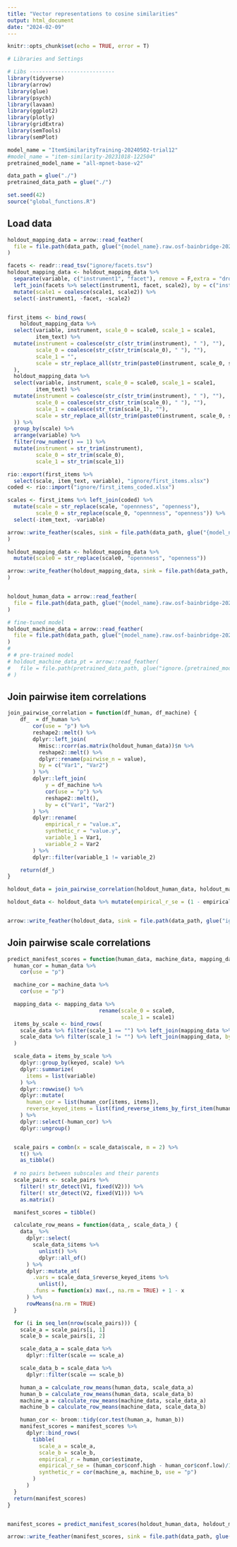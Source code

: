 ```yaml
---
title: "Vector representations to cosine similarities"
output: html_document
date: "2024-02-09"
---
```


```r
knitr::opts_chunk$set(echo = TRUE, error = T)

# Libraries and Settings

# Libs ---------------------------
library(tidyverse)
library(arrow)
library(glue)
library(psych)
library(lavaan)
library(ggplot2)
library(plotly)
library(gridExtra)
library(semTools)
library(semPlot)

model_name = "ItemSimilarityTraining-20240502-trial12"
#model_name = "item-similarity-20231018-122504"
pretrained_model_name = "all-mpnet-base-v2"

data_path = glue("./")
pretrained_data_path = glue("./")

set.seed(42)
source("global_functions.R")
```


## Load data
```r
holdout_mapping_data = arrow::read_feather(
  file = file.path(data_path, glue("{model_name}.raw.osf-bainbridge-2021-s2-0.mapping.feather"))
)

facets <- readr::read_tsv("ignore/facets.tsv")
holdout_mapping_data <- holdout_mapping_data %>% 
  separate(variable, c("instrument1", "facet"), remove = F,extra = "drop") %>% 
  left_join(facets %>% select(instrument1, facet, scale2), by = c("instrument1", "facet")) %>% 
  mutate(scale1 = coalesce(scale1, scale2)) %>% 
  select(-instrument1, -facet, -scale2)


first_items <- bind_rows(
    holdout_mapping_data %>%
  select(variable, instrument, scale_0 = scale0, scale_1 = scale1,
         item_text) %>%
  mutate(instrument = coalesce(str_c(str_trim(instrument), " "), ""),
         scale_0 = coalesce(str_c(str_trim(scale_0), " "), ""),
         scale_1 = "",
         scale = str_replace_all(str_trim(paste0(instrument, scale_0, scale_1)), "[^a-zA-Z_0-9]", "_")
  ),
  holdout_mapping_data %>%
  select(variable, instrument, scale_0 = scale0, scale_1 = scale1,
         item_text) %>%
  mutate(instrument = coalesce(str_c(str_trim(instrument), " "), ""),
         scale_0 = coalesce(str_c(str_trim(scale_0), " "), ""),
         scale_1 = coalesce(str_trim(scale_1), ""),
         scale = str_replace_all(str_trim(paste0(instrument, scale_0, scale_1)), "[^a-zA-Z_0-9]", "_")
  )) %>% 
  group_by(scale) %>% 
  arrange(variable) %>% 
  filter(row_number() == 1) %>% 
  mutate(instrument = str_trim(instrument),
         scale_0 = str_trim(scale_0),
         scale_1 = str_trim(scale_1))

rio::export(first_items %>% 
  select(scale, item_text, variable), "ignore/first_items.xlsx")
coded <- rio::import("ignore/first_items_coded.xlsx")

scales <- first_items %>% left_join(coded) %>% 
  mutate(scale = str_replace(scale, "opennness", "openness"),
         scale_0 = str_replace(scale_0, "opennness", "openness")) %>% 
  select(-item_text, -variable)

arrow::write_feather(scales, sink = file.path(data_path, glue("{model_name}.raw.osf-bainbridge-2021-s2-0.scales.feather"))
)

holdout_mapping_data <- holdout_mapping_data %>% 
  mutate(scale0 = str_replace(scale0, "opennness", "openness"))

arrow::write_feather(holdout_mapping_data, sink = file.path(data_path, glue("{model_name}.raw.osf-bainbridge-2021-s2-0.mapping2.feather"))
)


holdout_human_data = arrow::read_feather(
  file = file.path(data_path, glue("{model_name}.raw.osf-bainbridge-2021-s2-0.human.feather"))
)

# fine-tuned model
holdout_machine_data = arrow::read_feather(
  file = file.path(data_path, glue("{model_name}.raw.osf-bainbridge-2021-s2-0.machine.feather"))
)
# 
# # pre-trained model
# holdout_machine_data_pt = arrow::read_feather(
#   file = file.path(pretrained_data_path, glue("ignore.{pretrained_model_name}.raw.osf-bainbridge-2021-s2-0.machine.feather"))
# )
```

## Join pairwise item correlations
```r
join_pairwise_correlation = function(df_human, df_machine) {
    df_  = df_human %>% 
        cor(use = "p") %>% 
        reshape2::melt() %>% 
        dplyr::left_join(
          Hmisc::rcorr(as.matrix(holdout_human_data))$n %>% 
          reshape2::melt() %>% 
          dplyr::rename(pairwise_n = value),
          by = c("Var1", "Var2")
        ) %>% 
        dplyr::left_join(
            y = df_machine %>% 
            cor(use = "p") %>% 
            reshape2::melt(),
            by = c("Var1", "Var2")
        ) %>% 
        dplyr::rename(
            empirical_r = "value.x",
            synthetic_r = "value.y",
            variable_1 = Var1,
            variable_2 = Var2
        ) %>% 
        dplyr::filter(variable_1 != variable_2)

    return(df_)
}

holdout_data = join_pairwise_correlation(holdout_human_data, holdout_machine_data)

holdout_data <- holdout_data %>% mutate(empirical_r_se = (1 - empirical_r^2)/sqrt(pairwise_n - 2))


arrow::write_feather(holdout_data, sink = file.path(data_path, glue("ignore.{model_name}.raw.osf-bainbridge-2021-s2-0.item_correlations.feather")))
```


## Join pairwise scale correlations
```r
predict_manifest_scores = function(human_data, machine_data, mapping_data, scale_data) {
  human_cor = human_data %>%
    cor(use = "p")

  machine_cor = machine_data %>%
    cor(use = "p")

  mapping_data <- mapping_data %>% 
                             rename(scale_0 = scale0,
                                    scale_1 = scale1)
  items_by_scale <- bind_rows(
    scale_data %>% filter(scale_1 == "") %>% left_join(mapping_data %>% select(-scale_1), by = c("instrument", "scale_0")),
    scale_data %>% filter(scale_1 != "") %>% left_join(mapping_data, by = c("instrument", "scale_0", "scale_1"))
  )

  scale_data = items_by_scale %>%
    dplyr::group_by(keyed, scale) %>%
    dplyr::summarize(
      items = list(variable)
    ) %>%
    dplyr::rowwise() %>%
    dplyr::mutate(
      human_cor = list(human_cor[items, items]),
      reverse_keyed_items = list(find_reverse_items_by_first_item(human_cor, keyed)),
    ) %>%
    dplyr::select(-human_cor) %>%
    dplyr::ungroup()


  scale_pairs = combn(x = scale_data$scale, m = 2) %>%
    t() %>% 
    as_tibble()
  
  # no pairs between subscales and their parents
  scale_pairs <- scale_pairs %>% 
    filter(! str_detect(V1, fixed(V2))) %>% 
    filter(! str_detect(V2, fixed(V1))) %>% 
    as.matrix()

  manifest_scores = tibble()

  calculate_row_means = function(data_, scale_data_) {
    data_ %>%
      dplyr::select(
        scale_data_$items %>%
          unlist() %>%
          dplyr::all_of()
      ) %>%
      dplyr::mutate_at(
        .vars = scale_data_$reverse_keyed_items %>%
          unlist(),
        .funs = function(x) max(., na.rm = TRUE) + 1 - x
      ) %>%
      rowMeans(na.rm = TRUE)
  }

  for (i in seq_len(nrow(scale_pairs))) {
    scale_a = scale_pairs[i, 1]
    scale_b = scale_pairs[i, 2]

    scale_data_a = scale_data %>%
      dplyr::filter(scale == scale_a)

    scale_data_b = scale_data %>%
      dplyr::filter(scale == scale_b)

    human_a = calculate_row_means(human_data, scale_data_a)
    human_b = calculate_row_means(human_data, scale_data_b)
    machine_a = calculate_row_means(machine_data, scale_data_a)
    machine_b = calculate_row_means(machine_data, scale_data_b)

    human_cor <- broom::tidy(cor.test(human_a, human_b))
    manifest_scores = manifest_scores %>%
      dplyr::bind_rows(
        tibble(
          scale_a = scale_a,
          scale_b = scale_b,
          empirical_r = human_cor$estimate,
          empirical_r_se = (human_cor$conf.high - human_cor$conf.low)/1.96,
          synthetic_r = cor(machine_a, machine_b, use = "p")
        )
      )
  }
  return(manifest_scores)
}


manifest_scores = predict_manifest_scores(holdout_human_data, holdout_machine_data, holdout_mapping_data, scales)

arrow::write_feather(manifest_scores, sink = file.path(data_path, glue("ignore.{model_name}.raw.osf-bainbridge-2021-s2-0.scale_correlations.feather")))
```


